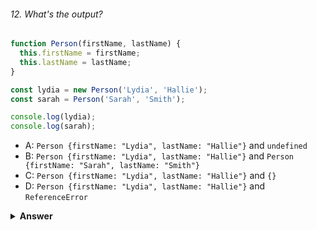 ###### 12. What's the output?

```javascript
function Person(firstName, lastName) {
  this.firstName = firstName;
  this.lastName = lastName;
}

const lydia = new Person('Lydia', 'Hallie');
const sarah = Person('Sarah', 'Smith');

console.log(lydia);
console.log(sarah);
```

- A: `Person {firstName: "Lydia", lastName: "Hallie"}` and `undefined`
- B: `Person {firstName: "Lydia", lastName: "Hallie"}` and `Person {firstName: "Sarah", lastName: "Smith"}`
- C: `Person {firstName: "Lydia", lastName: "Hallie"}` and `{}`
- D: `Person {firstName: "Lydia", lastName: "Hallie"}` and `ReferenceError`

<details>
<summary>
<b>Answer</b>
</summary>

#### Answer: A

For `sarah`, we didn't use the `new` keyword. When using `new`, `this` refers to the new empty object we create. However, if you don't add `new`, `this` refers to the **global object**!

We said that `this.firstName` equals `"Sarah"` and `this.lastName` equals `"Smith"`. What we actually did, is defining `global.firstName = 'Sarah'` and `global.lastName = 'Smith'`. `sarah` itself is left `undefined`, since we don't return a value from the `Person` function.

</details>
